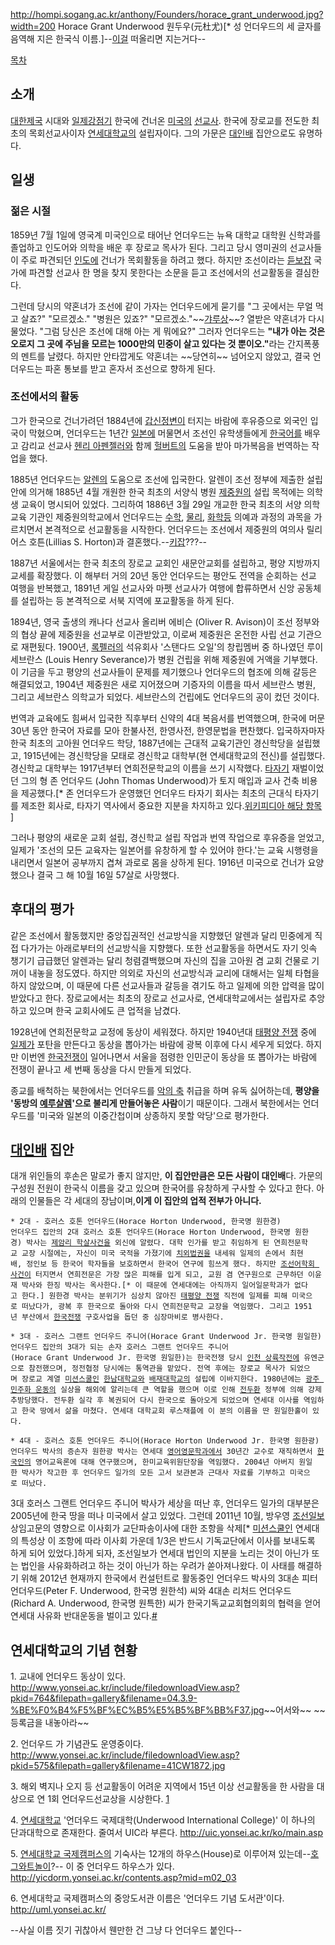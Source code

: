 http://hompi.sogang.ac.kr/anthony/Founders/horace_grant_underwood.jpg?width=200
Horace Grant Underwood
원두우(元杜尤)[* 성 언더우드의 세 글자를 음역해 지은 한국식 이름.]--[[커피|이걸]] 떠올리면 지는거다--

[[목차]]
== 소개 ==
[[대한제국]] 시대와 [[일제강점기]] 한국에 건너온 [[미국]]의 [[선교사]]. 한국에 장로교를 전도한 최초의 목회선교사이자 [[연세대학교]]의 설립자이다. 그의 가문은 [[대인배]] 집안으로도 유명하다.

== 일생 ==
=== 젊은 시절 ===
1859년 7월 1일에 영국계 미국인으로 태어난 언더우드는 뉴욕 대학교 대학원 신학과를 졸업하고 인도어와 의학을 배운 후 장로교 목사가 된다. 그리고 당시 영미권의 선교사들이 주로 파견되던 [[인도]]에 건너가 목회활동을 하려고 했다. 하지만 조선이라는 [[듣보잡]] 국가에 파견할 선교사 한 명을 찾지 못한다는 소문을 듣고 조선에서의 선교활동을 결심한다.

그런데 당시의 약혼녀가 조선에 같이 가자는 언더우드에게 묻기를
"그 곳에서는 무얼 먹고 살죠?"
"모르겠소."
"병원은 있죠?"
"모르겠소."~~[[갸루상]]~~?
열받은 약혼녀가 다시 물었다. "그럼 당신은 조선에 대해 아는 게 뭐에요?" 그러자 언더우드는 '''"내가 아는 것은 오로지 그 곳에 주님을 모르는 1000만의 민중이 살고 있다는 것 뿐이오."'''라는 간지폭풍의 멘트를 날렸다. 하지만 안타깝게도 약혼녀는 ~~당연히~~ 넘어오지 않았고, 결국 언더우드는 파혼 통보를 받고 혼자서 조선으로 향하게 된다.

=== 조선에서의 활동 ===
그가 한국으로 건너가려던 1884년에 [[갑신정변]]이 터지는 바람에 후유증으로 외국인 입국이 막혔으며, 언더우드는 1년간 [[일본]]에 머물면서 조선인 유학생들에게 [[한국어]]를 배우고 감리교 선교사 [[헨리 아펜젤러]]와 함께 [[헐버트]]의 도움을 받아 마가복음을 번역하는 작업을 했다.

1885년 언더우드는 [[알렌]]의 도움으로 조선에 입국한다. 알렌이 조선 정부에 제출한 설립안에 의거해 1885년 4월 개원한 한국 최초의 서양식 병원 [[제중원]]의 설립 목적에는 의학생 교육이 명시되어 있었다. 그리하여 1886년 3월 29일 개교한 한국 최초의 서양 의학교육 기관인 제중원의학교에서 언더우드는 [[수학]], [[물리]], [[화학]]등 의예과 과정의 과목을 가르치면서 본격적으로 선교활동을 시작한다. 언더우드는 조선에서 제중원의 여의사 릴리어스 호튼(Lillias S. Horton)과 결혼했다.--[[키잡]]???--

1887년 서울에서는 한국 최초의 장로교 교회인 새문안교회를 설립하고, 평양 지방까지 교세를 확장했다. 이 해부터 거의 20년 동안 언더우드는 평안도 전역을 순회하는 선교 여행을 반복했고, 1891년 게일 선교사와 마펫 선교사가 여행에 합류하면서 신앙 공동체를 설립하는 등 본격적으로 서북 지역에 포교활동을 하게 된다.

1894년, 영국 출생의 캐나다 선교사 올리버 에비슨 (Oliver R. Avison)이 조선 정부와의 협상 끝에 제중원을 선교부로 이관받았고, 이로써 제중원은 온전한 사립 선교 기관으로 재편됬다. 1900년, [[록펠러]]의 석유회사 '스탠다드 오일'의 창립멤버 중 하나였던 루이 세브란스 (Louis Henry Severance)가 병원 건립을 위해 제중원에 거액을 기부했다. 이 기금을 두고 평양의 선교사들이 문제를 제기했으나 언더우드의 협조에 의해 갈등은 해결되었고, 1904년 제중원은 새로 지어졌으며 기증자의 이름을 따서 세브란스 병원, 그리고 세브란스 의학교가 되었다. 세브란스의 건립에도 언더우드의 공이 컸던 것이다.

번역과 교육에도 힘써서 입국한 직후부터 신약의 4대 복음서를 번역했으며, 한국에 머문 30년 동안 한국어 자료를 모아 한불사전, 한영사전, 한영문법을 편찬했다. 입국하자마자 한국 최초의 고아원 언더우드 학당, 1887년에는 근대적 교육기관인 경신학당을 설립했고, 1915년에는 경신학당을 모태로 경신학교 대학부(현 연세대학교의 전신)를 설립했다. 경신학교 대학부는 1917년부터 연희전문학교의 이름을 쓰기 시작했다. [[타자기]] 재벌이었던 그의 형 존 언더우드 (John Thomas Underwood)가 토지 매입과 교사 건축 비용을 제공했다.[* 존 언더우드가 운영했던 언더우드 타자기 회사는 최초의 근대식 타자기를 제조한 회사로, 타자기 역사에서 중요한 지분을 차지하고 있다.[http://ko.wikipedia.org/wiki/%EC%96%B8%EB%8D%94%EC%9A%B0%EB%93%9C_%ED%83%80%EC%9E%90%EA%B8%B0_%ED%9A%8C%EC%82%AC 위키피디아 해당 항목] ]

그러나 평양의 새로운 교회 설립, 경신학교 설립 작업과 번역 작업으로 후유증을 얻었고, 일제가 '조선의 모든 교육자는 일본어를 유창하게 할 수 있어야 한다.'는 교육 시행령을 내리면서 일본어 공부까지 겹쳐 과로로 몸을 상하게 된다. 1916년 미국으로 건너가 요양했으나 결국 그 해 10월 16일  57살로 사망했다.

== 후대의 평가 ==
같은 조선에서 활동했지만 중앙집권적인 선교방식을 지향했던 알렌과 달리 민중에게 직접 다가가는 아래로부터의 선교방식을 지향했다. 또한 선교활동을 하면서도 자기 잇속 챙기기 급급했던 알렌과는 달리 청렴결백했으며 자신의 집을 고아원 겸 교회 건물로 기꺼이 내놓을 정도였다. 하지만 의외로 자신의 선교방식과 교리에 대해서는 일체 타협을 하지 않았으며, 이 때문에 다른 선교사들과 갈등을 겪기도 하고 일제에 의한 압력을 많이 받았다고 한다. 장로교에서는 최초의 장로교 선교사로, 연세대학교에서는 설립자로 추앙하고 있으며 한국 교회사에도 큰 업적을 남겼다.

1928년에 연희전문학교 교정에 동상이 세워졌다. 하지만 1940년대 [[태평양 전쟁]] 중에 [[일제]]가 포탄을 만든다고 동상을 뽑아가는 바람에 광복 이후에 다시 세우게 되었다. 하지만 이번엔 [[한국전쟁]]이 일어나면서 서울을 점령한 인민군이 동상을 또 뽑아가는 바람에 전쟁이 끝나고 세 번째 동상을 다시 만들게 되었다.

종교를 배척하는 북한에서는 언더우드를 [[악의 축]] 취급을 하며 유독 싫어하는데, '''평양을 '동방의 [[예루살렘]]'으로 불리게 만들어놓은 사람'''이기 때문이다. 그래서 북한에서는 언더우드를 '미국와 일본의 이중간첩이며 상종하지 못할 악당'으로 평가한다.

== [[대인배]] 집안 ==
대개 위인들의 후손은 말로가 좋지 않지만, '''이 집안만큼은 모든 사람이 대인배'''다. 가문의 구성원 전원이 한국식 이름을 갖고 있으며 한국어를 유창하게 구사할 수 있다고 한다. 아래의 인물들은 각 세대의 장남이며,'''이게 이 집안의 업적 전부가 아니다.'''

 * 2대 - 호러스 호톤 언더우드(Horace Horton Underwood, 한국명 원한경)
 언더우드 집안의 2대 호러스 호톤 언더우드(Horace Horton Underwood, 한국명 원한경) 박사는 [[제암리 학살사건]]을 외신에 알렸다. 대학 인가를 받고 취임하게 된 연희전문학교 교장 시절에는, 자신이 미국 국적을 가졌기에 [[치외법권]]을 내세워 일제의 손에서 최현배, 정인보 등 한국어 학자들을 보호하면서 한국어 연구에 힘쓰게 했다. 하지만 [[조선어학회 사건]]이 터지면서 연희전문은 가장 많은 피해를 입게 되고, 교원 겸 연구원으로 근무하던 이윤재 박사와 한징 박사는 옥사한다.[* 이 때문에 연세대에는 아직까지 일어일문학과가 없다고 한다.] 원한경 박사는 분위기가 심상치 않아진 [[태평양 전쟁]] 직전에 일제를 피해 미국으로 떠났다가, 광복 후 한국으로 돌아와 다시 연희전문학교 교장을 역임했다. 그리고 1951년 부산에서 [[한국전쟁]] 구호사업을 돕던 중 심장마비로 병사한다.

 * 3대 - 호러스 그랜트 언더우드 주니어(Horace Grant Underwood Jr. 한국명 원일한)
 언더우드 집안의 3대가 되는 손자 호러스 그랜트 언더우드 주니어(Horace Grant Underwood Jr. 한국명 원일한)는 한국전쟁 당시 [[인천 상륙작전]]에 유엔군으로 참전했으며, 정전협정 당시에는 통역관을 맡았다. 전역 후에는 장로교 목사가 되었으며 장로교 계열 [[미션스쿨]]인 [[한남대학교]]와 [[배재대학교]]의 설립에 이바지한다. 1980년에는 [[광주 민주화 운동]]의 실상을 해외에 알리는데 큰 역할을 했으며 이로 인해 [[전두환]] 정부에 의해 강제추방당했다. 전두환 실각 후 복권되어 다시 한국으로 돌아오게 되었으며 연세대 이사를 역임하고 한국 땅에서 삶을 마쳤다. 연세대 대학교회 루스채플에 이 분의 이름을 딴 원일한홀이 있다.

 * 4대 - 호러스 호톤 언더우드 주니어(Horace Horton Underwood Jr. 한국명 원한광)
 언더우드 박사의 증손자 원한광 박사는 연세대 [[영어영문학과]]에서 30년간 교수로 재직하면서 [[한국인]]의 영어교육론에 대해 연구했으며, 한미교육위원단장을 역임했다. 2004년 아버지 원일한 박사가 작고한 후 언더우드 일가의 모든 고서 보관본과 근대사 자료를 기부하고 미국으로 떠났다.

3대 호러스 그랜트 언더우드 주니어 박사가 세상을 떠난 후, 언더우드 일가의 대부분은 2005년에 한국 땅을 떠나 미국에서 살고 있었다. 그런데 2011년 10월, 방우영 [[조선일보]] 상임고문의 영향으로 이사회가 교단파송이사에 대한 조항을 삭제[* [[미션스쿨]]인 연세대의 특성상 이 조항에 따라 이사회 가운데 1/3은 반드시 기독교단에서 이사를 보내도록 하게 되어 있었다.]하게 되자, 조선일보가 연세대 법인의 지분을 노리는 것이 아닌가 또는 법인을 사유화하려고 하는 것이 아닌가 하는 우려가 쏟아져나왔다. 이 사태를 해결하기 위해 2012년 현재까지 한국에서 컨설턴트로 활동중인 언더우드 박사의 3대손 피터 언더우드(Peter F. Underwood, 한국명 원한석) 씨와 4대손 리처드 언더우드(Richard A. Underwood, 한국명 원특한) 씨가 한국기독교교회협의회의 협력을 얻어 연세대 사유화 반대운동을 벌이고 있다.[http://www.kmctimes.com/news/articleView.html?idxno=33315 #]

== 연세대학교의 기념 현황 ==
1. 교내에 언더우드 동상이 있다.
http://www.yonsei.ac.kr/include/filedownloadView.asp?pkid=764&filepath=gallery&filename=04.3.9-%BE%F0%B4%F5%BF%EC%B5%E5%B5%BF%BB%F37.jpg~~어서와~~ ~~등록금을 내놓아라~~

2. 언더우드 가 기념관도 운영중이다.
http://www.yonsei.ac.kr/include/filedownloadView.asp?pkid=575&filepath=gallery&filename=41CW1872.jpg

3. 해외 벽지나 오지 등 선교활동이 어려운 지역에서 15년 이상 선교활동을 한 사람을 대상으로 연 1회 언더우드선교상을 시상한다.
[http://www.yonsei.ac.kr/contents/intro/prize1.html]

4. [[연세대학교]] '언더우드 국제대학(Underwood International College)' 이 하나의 단과대학으로 존재한다. 줄여서 UIC라 부른다.
http://uic.yonsei.ac.kr/ko/main.asp

5. [[연세대학교 국제캠퍼스]]의 기숙사는 12개의 하우스(House)로 이루어져 있는데--[[호그와트]]놀이?-- 이 중 언더우드 하우스가 있다.
http://yicdorm.yonsei.ac.kr/contents.asp?mid=m02_03

6. 연세대학교 국제캠퍼스의 중앙도서관 이름은 '언더우드 기념 도서관'이다.
http://uml.yonsei.ac.kr/

--사실 이름 짓기 귀찮아서 웬만한 건 그냥 다 언더우드 붙인다--
